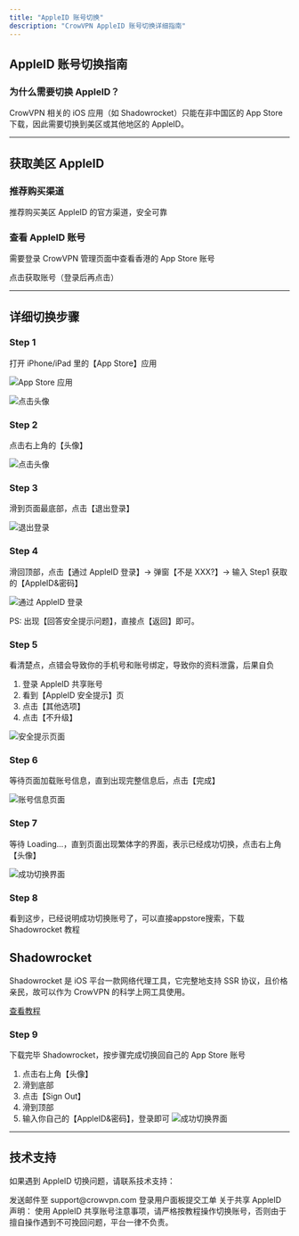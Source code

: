 ```yaml
---
title: "AppleID 账号切换"
description: "CrowVPN AppleID 账号切换详细指南"
---
```


## AppleID 账号切换指南

### 为什么需要切换 AppleID？

CrowVPN 相关的 iOS 应用（如 Shadowrocket）只能在非中国区的 App Store 下载，因此需要切换到美区或其他地区的 AppleID。

---

## 获取美区 AppleID

### 推荐购买渠道

<Card title="CrowVPN 官方商店" icon="store" href="https://crowvpn.shop">
  推荐购买美区 AppleID 的官方渠道，安全可靠
</Card>

### 查看 AppleID 账号

需要登录 CrowVPN 管理页面中查看香港的 App Store 账号

<Card title="获取共享账号" icon="user" href="https://user.crowmesh.com/guide/detail/1">
  点击获取账号（登录后再点击）
</Card>

---

## 详细切换步骤

### Step 1

打开 iPhone/iPad 里的【App Store】应用

![App Store 应用](/images/appleid-switch-1.webp)

![点击头像](/images/appleid-switch-2.webp)

### Step 2

点击右上角的【头像】

![点击头像](/images/appleid-switch-3.webp)

### Step 3

滑到页面最底部，点击【退出登录】

![退出登录](/images/appleid-switch-4.webp)

### Step 4

滑回顶部，点击【通过 AppleID 登录】-> 弹窗【不是 XXX?】-> 输入 Step1 获取的【AppleID&密码】

![通过 AppleID 登录](/images/appleid-switch-5.webp)

<Info>
  PS: 出现【回答安全提示问题】，直接点【返回】即可。
</Info>

### Step 5

看清楚点，点错会导致你的手机号和账号绑定，导致你的资料泄露，后果自负

1. 登录 AppleID 共享账号
2. 看到【AppleID 安全提示】页
3. 点击【其他选项】
4. 点击【不升级】

![安全提示页面](/images/appleid-switch-6.webp)

### Step 6

等待页面加载账号信息，直到出现完整信息后，点击【完成】

![账号信息页面](/images/appleid-switch-7.webp)

### Step 7

等待 Loading…，直到页面出现繁体字的界面，表示已经成功切换，点击右上角【头像】

![成功切换界面](/images/appleid-switch-8.webp)

### Step 8

看到这步，已经说明成功切换账号了，可以直接appstore搜索，下载 Shadowrocket 教程


## Shadowrocket

Shadowrocket 是 iOS 平台一款网络代理工具，它完整地支持 SSR 协议，且价格亲民，故可以作为 CrowVPN 的科学上网工具使用。

[查看教程](/platforms/ios)

### Step 9

下载完毕 Shadowrocket，按步骤完成切换回自己的 App Store 账号

1. 点击右上角【头像】
2. 滑到底部
3. 点击【Sign Out】
4. 滑到顶部
5. 输入你自己的【AppleID&密码】，登录即可
![成功切换界面](/images/appleid-switch-4.webp)
---

## 技术支持

如果遇到 AppleID 切换问题，请联系技术支持：

<CardGroup cols={2}>
  <Card title="邮箱支持" icon="envelope">
    发送邮件至 support@crowvpn.com
  </Card>
  <Card title="用户面板" icon="user">
    登录用户面板提交工单
  </Card>
</CardGroup>

<Info>
  关于共享 AppleID 声明：
  使用 AppleID 共享账号注意事项，请严格按教程操作切换账号，否则由于擅自操作遇到不可挽回问题，平台一律不负责。
</Info>